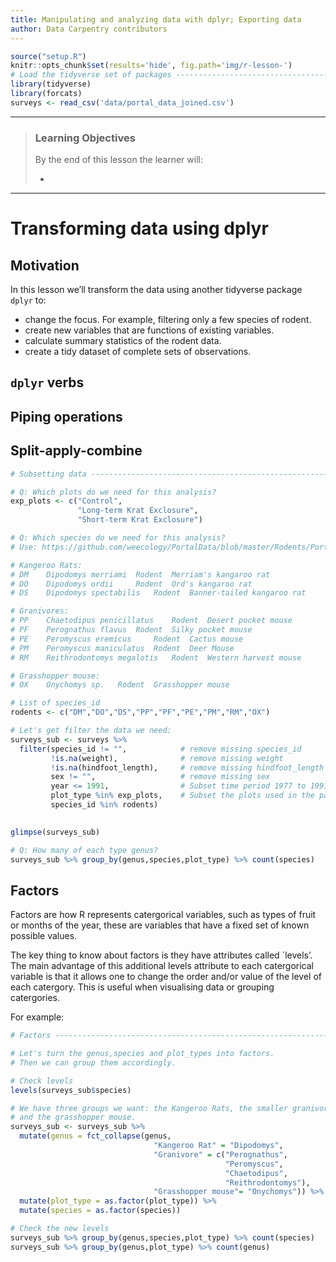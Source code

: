 ```yaml
---
title: Manipulating and analyzing data with dplyr; Exporting data
author: Data Carpentry contributors
---
```


```r
source("setup.R")
knitr::opts_chunk$set(results='hide', fig.path='img/r-lesson-')
# Load the tidyverse set of packages -------------------------------------------
library(tidyverse)
library(forcats)
surveys <- read_csv('data/portal_data_joined.csv')
```

------------

> ### Learning Objectives
>
> By the end of this lesson the learner will:
>
> * 
>

------------

# Transforming data using dplyr

## Motivation

In this lesson we'll transform the data using another tidyverse package `dplyr` to:

+ change the focus. For example, filtering only a few species of rodent.
+ create new variables that are functions of existing variables. 
+ calculate summary statistics of the rodent data.
+ create a tidy dataset of complete sets of observations.

## `dplyr` verbs

## Piping operations

## Split-apply-combine

```r
# Subsetting data --------------------------------------------------------------

# Q: Which plots do we need for this analysis?
exp_plots <- c("Control",
               "Long-term Krat Exclosure",  
               "Short-term Krat Exclosure")

# Q: Which species do we need for this analysis?
# Use: https://github.com/weecology/PortalData/blob/master/Rodents/Portal_rodent_species.csv for codes.

# Kangeroo Rats:
# DM 	Dipodomys merriami 	Rodent 	Merriam's kangaroo rat
# DO 	Dipodomys ordii 	Rodent 	Ord's kangaroo rat
# DS 	Dipodomys spectabilis 	Rodent 	Banner-tailed kangaroo rat

# Granivores:
# PP 	Chaetodipus penicillatus 	Rodent 	Desert pocket mouse
# PF 	Perognathus flavus 	Rodent 	Silky pocket mouse
# PE 	Peromyscus eremicus 	Rodent 	Cactus mouse
# PM 	Peromyscus maniculatus 	Rodent 	Deer Mouse
# RM 	Reithrodontomys megalotis 	Rodent 	Western harvest mouse

# Grasshopper mouse:
# OX 	Onychomys sp. 	Rodent 	Grasshopper mouse

# List of species_id
rodents <- c("DM","DO","DS","PP","PF","PE","PM","RM","OX")

# Let's get filter the data we need:
surveys_sub <- surveys %>% 
  filter(species_id != "",            # remove missing species_id
         !is.na(weight),              # remove missing weight
         !is.na(hindfoot_length),     # remove missing hindfoot_length
         sex != "",                   # remove missing sex
         year <= 1991,                # Subset time period 1977 to 1991
         plot_type %in% exp_plots,    # Subset the plots used in the paper
         species_id %in% rodents)
  

glimpse(surveys_sub)
```

```r
# Q: How many of each type genus?
surveys_sub %>% group_by(genus,species,plot_type) %>% count(species)

```

## Factors

Factors are how R represents catergorical variables, such as types of fruit or 
months of the year, these are variables that have a fixed set of known possible 
values.

The key thing to know about factors is they have attributes called `levels'. The
main advantage of this additional levels attribute to each catergorical variable 
is that it  allows one to change the order and/or value of the level of each catergory. 
This is useful when visualising data or grouping catergories.

For example:

```r
# Factors ----------------------------------------------------------------------

# Let's turn the genus,species and plot_types into factors.
# Then we can group them accordingly.

# Check levels
levels(surveys_sub$species)

# We have three groups we want: the Kangeroo Rats, the smaller granivores,
# and the grasshopper mouse.
surveys_sub <- surveys_sub %>% 
  mutate(genus = fct_collapse(genus,
                                "Kangeroo Rat" = "Dipodomys",
                                "Granivore" = c("Perognathus",
                                                "Peromyscus",
                                                "Chaetodipus",
                                                "Reithrodontomys"),
                                "Grasshopper mouse"= "Onychomys")) %>% 
  mutate(plot_type = as.factor(plot_type)) %>% 
  mutate(species = as.factor(species))

# Check the new levels
surveys_sub %>% group_by(genus,species,plot_type) %>% count(species)
surveys_sub %>% group_by(genus,plot_type) %>% count(genus)
```
